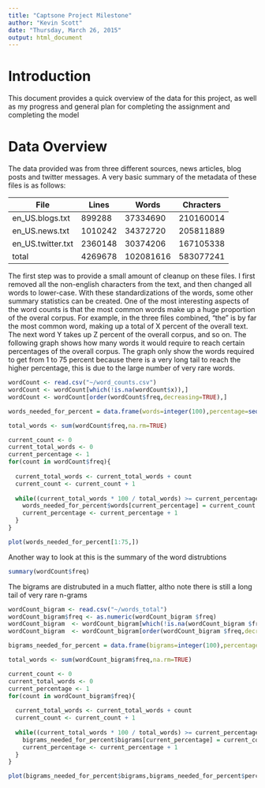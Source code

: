 ```yaml
---
title: "Captsone Project Milestone"
author: "Kevin Scott"
date: "Thursday, March 26, 2015"
output: html_document
---
```


# Introduction
This document provides a quick overview of the data for this project, as well as my progress and general plan for completing the assignment and completing the model

# Data Overview
The data provided was from three different sources, news articles, blog posts and twitter messages.  A very basic summary of the metadata of these files is as follows:

File  | Lines | Words | Chracters
------------- | -------------| -------------| -------------
en_US.blogs.txt  | 899288 | 37334690 | 210160014
en_US.news.txt | 1010242 | 34372720 | 205811889
en_US.twitter.txt  | 2360148 | 30374206 | 167105338
total | 4269678 | 102081616 | 583077241

The first step was to provide a small amount of cleanup on these files.  I first removed all the non-english characters from the text, and then changed all words to lower-case.  With these standardizations of the words, some other summary statistics can be created.  One of the most interesting aspects of the word counts is that the most common words make up a huge proportion of the overal corpus.  For example, in the three files combined, "the" is by far the most common word, making up a total of X percent of the overall text.  The next word Y takes up Z percent of the overall corpus, and so on.  The following graph shows how many words it would require to reach certain percentages of the overall corpus.  The graph only show the words required to get from 1 to 75 percent because there is a very long tail to reach the higher percentage, this is due to the large number of very rare words.
```r
wordCount <- read.csv("~/word_counts.csv")
wordCount <- wordCount[which(!is.na(wordCount$x)),]
wordCount <- wordCount[order(wordCount$freq,decreasing=TRUE),]

words_needed_for_percent = data.frame(words=integer(100),percentage=seq(1:100))

total_words <- sum(wordCount$freq,na.rm=TRUE)

current_count <- 0
current_total_words <- 0
current_percentage <- 1
for(count in wordCount$freq){
  
  current_total_words <- current_total_words + count
  current_count <- current_count + 1
  
  while((current_total_words * 100 / total_words) >= current_percentage && current_percentage <= 100){
    words_needed_for_percent$words[current_percentage] = current_count
    current_percentage <- current_percentage + 1
  }
}

plot(words_needed_for_percent[1:75,])

```
Another way to look at this is the summary of the word distrubtions
```r
summary(wordCount$freq)
```

The bigrams are distrubuted in a much flatter, altho note there is still a long tail of very rare n-grams
```r
wordCount_bigram <- read.csv("~/words_total")
wordCount_bigram$freq <- as.numeric(wordCount_bigram $freq)
wordCount_bigram  <- wordCount_bigram[which(!is.na(wordCount_bigram $freq)),]
wordCount_bigram  <- wordCount_bigram[order(wordCount_bigram $freq,decreasing=TRUE),]

bigrams_needed_for_percent = data.frame(bigrams=integer(100),percentage=seq(1:100))

total_words <- sum(wordCount_bigram$freq,na.rm=TRUE)

current_count <- 0
current_total_words <- 0
current_percentage <- 1
for(count in wordCount_bigram$freq){
  
  current_total_words <- current_total_words + count
  current_count <- current_count + 1
  
  while((current_total_words * 100 / total_words) >= current_percentage){
    bigrams_needed_for_percent$bigrams[current_percentage] = current_count
    current_percentage <- current_percentage + 1
  }
}

plot(bigrams_needed_for_percent$bigrams,bigrams_needed_for_percent$percentage,xlab="Bigrams Needed",col="red")

```